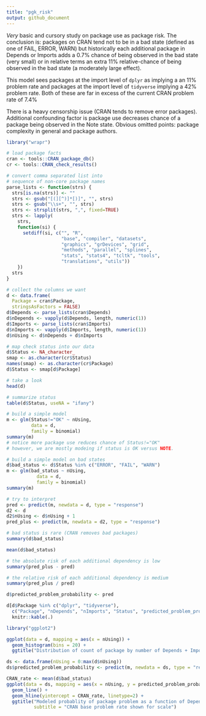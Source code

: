 ```yaml
---
title: "pgk_risk"
output: github_document
---
```


*Very* basic and cursory study on package use as package risk.  The conclusion is: packages on CRAN tend not to be in a bad state (defined as one of FAIL, ERROR, WARN) but historically each additional package in Depends or Imports adds a 0.7% chance of being observed in the bad state (very small) or in relative terms an extra 11% relative-chance of being observed in the bad state (a moderately large effect). 

This model sees packages at the import level of `dplyr` as implying a an 11% problem rate and packages at the import level of `tidyverse` implying a 42% problem rate.  Both of these are far in excess of the current CRAN problem rate of 7.4%

There is a heavy censorship issue (CRAN tends to remove error packages). Additional confounding factor is package use decreases chance of a package being observed in the Note state.  Obvious omitted points: package complexity in general and package authors.

```r
library("wrapr")

# load package facts
cran <- tools::CRAN_package_db()
cr <- tools::CRAN_check_results()

# convert comma separated list into
# sequence of non-core package names
parse_lists <- function(strs) {
  strs[is.na(strs)] <- ""
  strs <- gsub("[(][^)]*[)]", "", strs)
  strs <- gsub("\\s+", "", strs)
  strs <- strsplit(strs, ",", fixed=TRUE)
  strs <- lapply(
    strs,
    function(si) {
      setdiff(si, c("", "R", 
                    "base", "compiler", "datasets", 
                    "graphics", "grDevices", "grid",
                    "methods", "parallel", "splines", 
                    "stats", "stats4", "tcltk", "tools",
                    "translations", "utils"))
    })
  strs
}

# collect the columns we want
d <- data.frame(
  Package = cran$Package,
  stringsAsFactors = FALSE)
d$Depends <- parse_lists(cran$Depends)
d$nDepends <- vapply(d$Depends, length, numeric(1))
d$Imports <- parse_lists(cran$Imports)
d$nImports <- vapply(d$Imports, length, numeric(1))
d$nUsing <- d$nDepends + d$nImports

# map check status into our data
d$Status <- NA_character_
smap <- as.character(cr$Status)
names(smap) <- as.character(cr$Package)
d$Status <- smap[d$Package]

# take a look
head(d)

# summarize status
table(d$Status, useNA = "ifany")

# build a simple model
m <- glm(Status!="OK" ~ nUsing,
         data = d,
         family = binomial)
summary(m)
# notice more package use reduces chance of Status!="OK"
# however, we are mostly modeing if status is OK versus NOTE.

# build a simple model on bad states
d$bad_status <- d$Status %in% c("ERROR", "FAIL", "WARN")
m <- glm(bad_status ~ nUsing,
           data = d,
           family = binomial)
summary(m)

# try to interpret
pred <- predict(m, newdata = d, type = "response")
d2 <- d
d2$nUsing <- d$nUsing + 1
pred_plus <- predict(m, newdata = d2, type = "response")

# bad status is rare (CRAN removes bad packages)
summary(d$bad_status)

mean(d$bad_status)

# the absolute risk of each additional dependency is low
summary(pred_plus - pred)

# the relative risk of each additional dependency is medium
summary(pred_plus / pred)

d$predicted_problem_probability <- pred

d[d$Package %in% c("dplyr", "tidyverse"), 
  c("Package", "nDepends", "nImports", "Status", "predicted_problem_probability")] %.>%
  knitr::kable(.)

library("ggplot2")

ggplot(data = d, mapping = aes(x = nUsing)) +
  geom_histogram(bins = 20) + 
  ggtitle("Distribution of count of package by number of Depends + Imports")

ds <- data.frame(nUsing = 0:max(d$nUsing))
ds$predicted_problem_probability <- predict(m, newdata = ds, type = "response")

CRAN_rate <- mean(d$bad_status)
ggplot(data = ds, mapping = aes(x = nUsing, y = predicted_problem_probability)) +
  geom_line() +
  geom_hline(yintercept = CRAN_rate, linetype=2) +
  ggtitle("Modeled probablity of package problem as a function of Depends + Imports",
          subtitle = "CRAN base problem rate shown for scale")
```


